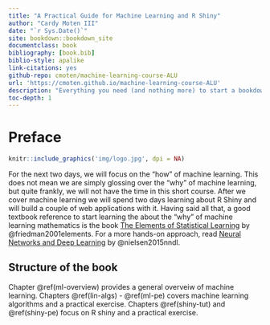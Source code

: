 ```yaml
--- 
title: "A Practical Guide for Machine Learning and R Shiny"
author: "Cardy Moten III"
date: "`r Sys.Date()`"
site: bookdown::bookdown_site
documentclass: book
bibliography: [book.bib]
biblio-style: apalike
link-citations: yes
github-repo: cmoten/machine-learning-course-ALU
url: 'https://cmoten.github.io/machine-learning-course-ALU'
description: "Everything you need (and nothing more) to start a bookdown book."
toc-depth: 1
---
```


# Preface {-}

```r
knitr::include_graphics('img/logo.jpg', dpi = NA)
```



For the next two days, we will focus on the "how" of machine learning. This does not mean we are simply glossing over the "why" of machine learning, but quite frankly, we will not have the time in this short course. After we cover machine learning we will spend two days learning about R Shiny and will build a couple of web applications with it. Having said all that, a good textbook reference to start learning the about the "why" of machine learning mathematics is the book [The Elements of Statistical Learning](https://web.stanford.edu/~hastie/ElemStatLearn/) by @friedman2001elements. For a more hands-on approach, read [Neural Networks and Deep Learning](http://neuralnetworksanddeeplearning.com/) by @nielsen2015nndl. 

## Structure of the book {-}
Chapter \@ref(ml-overview) provides a general overveiw of machine learning. Chapters \@ref(lin-algs) - \@ref(ml-pe) covers machine learning algorithms and a practical exercise. Chapters \@ref(shiny-tut) and \@ref(shiny-pe) focus on R shiny and a practical exercise. 
